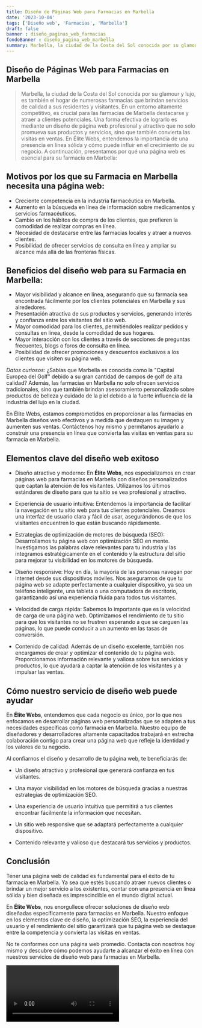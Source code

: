 ```yaml
---
title: Diseño de Páginas Web para Farmacias en Marbella
date: '2023-10-04'
tags: ['Diseño web', 'Farmacias', 'Marbella']
draft: false
banner : diseño_paginas_web_farmacias
fondoBanner : diseño_pagina_web_marbella
summary: Marbella, la ciudad de la Costa del Sol conocida por su glamour y lujo, es también el hogar de numerosas farmacias que brindan servicios de calidad a sus residentes y visitantes. En un entorno altamente competitivo, es crucial para las farmacias de Marbella destacarse y atraer a clientes potenciales. Una forma efectiva de lograrlo es mediante un diseño de página web profesional y atractivo que no solo promueva sus productos y servicios, sino que también convierta las visitas en ventas. En Élite Webs, entendemos la importancia de una presencia en línea sólida y cómo puede influir en el crecimiento de su negocio. A continuación, presentamos por qué una página web es esencial para su farmacia en Marbella
---
```


## Diseño de Páginas Web para Farmacias en Marbella

> Marbella, la ciudad de la Costa del Sol conocida por su glamour y lujo, es también el hogar de numerosas farmacias que brindan servicios de calidad a sus residentes y visitantes. En un entorno altamente competitivo, es crucial para las farmacias de Marbella destacarse y atraer a clientes potenciales. Una forma efectiva de lograrlo es mediante un diseño de página web profesional y atractivo que no solo promueva sus productos y servicios, sino que también convierta las visitas en ventas. En Élite Webs, entendemos la importancia de una presencia en línea sólida y cómo puede influir en el crecimiento de su negocio. A continuación, presentamos por qué una página web es esencial para su farmacia en Marbella:

## Motivos por los que su Farmacia en Marbella necesita una página web:

- Creciente competencia en la industria farmacéutica en Marbella.
- Aumento en la búsqueda en línea de información sobre medicamentos y servicios farmacéuticos.
- Cambio en los hábitos de compra de los clientes, que prefieren la comodidad de realizar compras en línea.
- Necesidad de destacarse entre las farmacias locales y atraer a nuevos clientes.
- Posibilidad de ofrecer servicios de consulta en línea y ampliar su alcance más allá de las fronteras físicas.

## Beneficios del diseño web para su Farmacia en Marbella:

- Mayor visibilidad y alcance en línea, asegurando que su farmacia sea encontrada fácilmente por los clientes potenciales en Marbella y sus alrededores.
- Presentación atractiva de sus productos y servicios, generando interés y confianza entre los visitantes del sitio web.
- Mayor comodidad para los clientes, permitiéndoles realizar pedidos y consultas en línea, desde la comodidad de sus hogares.
- Mayor interacción con los clientes a través de secciones de preguntas frecuentes, blogs o foros de consulta en línea.
- Posibilidad de ofrecer promociones y descuentos exclusivos a los clientes que visiten su página web.

*Datos curiosos:* ¿Sabías que Marbella es conocida como la "Capital Europea del Golf" debido a su gran cantidad de campos de golf de alta calidad? Además, las farmacias en Marbella no solo ofrecen servicios tradicionales, sino que también brindan asesoramiento personalizado sobre productos de belleza y cuidado de la piel debido a la fuerte influencia de la industria del lujo en la ciudad.

En Élite Webs, estamos comprometidos en proporcionar a las farmacias en Marbella diseños web efectivos y a medida que destaquen su imagen y aumenten sus ventas. Contáctenos hoy mismo y permítanos ayudarlo a construir una presencia en línea que convierta las visitas en ventas para su farmacia en Marbella.

<GifSeo />

<Cta />

## Elementos clave del diseño web exitoso

- Diseño atractivo y moderno: En **Élite Webs**, nos especializamos en crear páginas web para farmacias en Marbella con diseños personalizados que captan la atención de los visitantes. Utilizamos los últimos estándares de diseño para que tu sitio se vea profesional y atractivo.

- Experiencia de usuario intuitiva: Entendemos la importancia de facilitar la navegación en tu sitio web para tus clientes potenciales. Creamos una interfaz de usuario clara y fácil de usar, asegurándonos de que los visitantes encuentren lo que están buscando rápidamente.

- Estrategias de optimización de motores de búsqueda (SEO): Desarrollamos tu página web con optimización SEO en mente. Investigamos las palabras clave relevantes para tu industria y las integramos estratégicamente en el contenido y la estructura del sitio para mejorar tu visibilidad en los motores de búsqueda.

- Diseño responsive: Hoy en día, la mayoría de las personas navegan por internet desde sus dispositivos móviles. Nos aseguramos de que tu página web se adapte perfectamente a cualquier dispositivo, ya sea un teléfono inteligente, una tableta o una computadora de escritorio, garantizando así una experiencia fluida para todos tus visitantes.

- Velocidad de carga rápida: Sabemos lo importante que es la velocidad de carga de una página web. Optimizamos el rendimiento de tu sitio para que los visitantes no se frustren esperando a que se carguen las páginas, lo que puede conducir a un aumento en las tasas de conversión.

- Contenido de calidad: Además de un diseño excelente, también nos encargamos de crear y optimizar el contenido de tu página web. Proporcionamos información relevante y valiosa sobre tus servicios y productos, lo que ayudará a captar la atención de los visitantes y a impulsar las ventas.

## Cómo nuestro servicio de diseño web puede ayudar

En **Élite Webs**, entendemos que cada negocio es único, por lo que nos enfocamos en desarrollar páginas web personalizadas que se adapten a tus necesidades específicas como farmacia en Marbella. Nuestro equipo de diseñadores y desarrolladores altamente capacitados trabajará en estrecha colaboración contigo para crear una página web que refleje la identidad y los valores de tu negocio.

Al confiarnos el diseño y desarrollo de tu página web, te beneficiarás de:

- Un diseño atractivo y profesional que generará confianza en tus visitantes.

- Una mayor visibilidad en los motores de búsqueda gracias a nuestras estrategias de optimización SEO.

- Una experiencia de usuario intuitiva que permitirá a tus clientes encontrar fácilmente la información que necesitan.

- Un sitio web responsive que se adaptará perfectamente a cualquier dispositivo.

- Contenido relevante y valioso que destacará tus servicios y productos.

## Conclusión

Tener una página web de calidad es fundamental para el éxito de tu farmacia en Marbella. Ya sea que estés buscando atraer nuevos clientes o brindar un mejor servicio a los existentes, contar con una presencia en línea sólida y bien diseñada es imprescindible en el mundo digital actual.

En **Élite Webs**, nos enorgullece ofrecer soluciones de diseño web diseñadas específicamente para farmacias en Marbella. Nuestro enfoque en los elementos clave de diseño, la optimización SEO, la experiencia del usuario y el rendimiento del sitio garantizará que tu página web se destaque entre la competencia y convierta las visitas en ventas.

No te conformes con una página web promedio. Contacta con nosotros hoy mismo y descubre cómo podemos ayudarte a alcanzar el éxito en línea con nuestros servicios de diseño web para farmacias en Marbella.

<Video />

<CtaBot job='Farmacias' city='Marbella'/>

<Gmaps query='Marbella+españa+maps' />